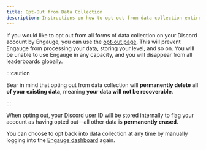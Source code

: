 ```yaml
---
title: Opt-Out from Data Collection
description: Instructions on how to opt-out from data collection entirely.
---
```



If you would like to opt out from all forms of data collection on your Discord
account by Engauge, you can use the [opt-out page](https://engau.ge/opt-out).
This will prevent Engauge from processing your data, storing your level, and so
on. You will be unable to use Engauge in any capacity, and you will disappear
from all leaderboards globally.

:::caution

Bear in mind that opting out from data collection will **permanently delete all
of your existing data**, meaning **your data will not be recoverable**.

:::

When opting out, your Discord user ID will be stored internally to flag your
account as having opted out—all other data is **permanently erased**.

<LinkCard
  title="Opt-Out from Data Collection"
  description="Permanently opt-out from data collection in Engauge."
  href="https://engau.ge/opt-out"
/>

You can choose to opt back into data collection at any time by manually logging
into the [Engauge dashboard](https://engau.ge/dash) again.
